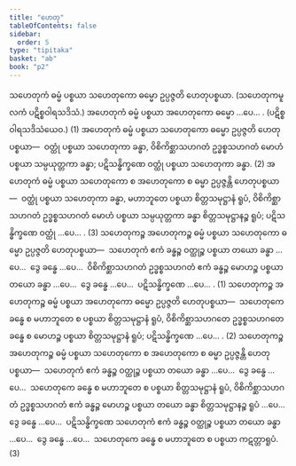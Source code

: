 ```yaml
---
title: "ဟေတု"
tableOfContents: false
sidebar:
  order: 5
type: "tipitaka"
basket: "ab"
book: "p2"
---
```



<DynamicBreadcrumb />

<Division number="72" book="p2" e="ch" v="38" p="29">

<Paragraph number="197" book="p2">
သဟေတုကံ ဓမ္မံ ပစ္စယာ သဟေတုကော ဓမ္မော ဥပ္ပဇ္ဇတိ ဟေတုပစ္စယာ. (သဟေတုကမူလကံ ပဋိစ္စဝါရသဒိသံ.)
</Paragraph>

<Paragraph number="198" book="p2">
အဟေတုကံ ဓမ္မံ ပစ္စယာ အဟေတုကော ဓမ္မော …ပေ… . (ပဋိစ္စဝါရသဒိသံယေဝ.) (1)
</Paragraph>

<Paragraph number="199" book="p2">
အဟေတုကံ ဓမ္မံ ပစ္စယာ သဟေတုကော ဓမ္မော ဥပ္ပဇ္ဇတိ ဟေတုပစ္စယာ—  ဝတ္ထုံ ပစ္စယာ သဟေတုကာ ခန္ဓာ, ဝိစိကိစ္ဆာသဟဂတံ ဥဒ္ဓစ္စသဟဂတံ မောဟံ ပစ္စယာ သမ္ပယုတ္တကာ ခန္ဓာ; ပဋိသန္ဓိက္ခဏေ ဝတ္ထုံ ပစ္စယာ သဟေတုကာ ခန္ဓာ. (2)
</Paragraph>

<Paragraph number="200" book="p2">
အဟေတုကံ ဓမ္မံ ပစ္စယာ သဟေတုကော စ အဟေတုကော စ ဓမ္မာ ဥပ္ပဇ္ဇန္တိ ဟေတုပစ္စယာ—  ဝတ္ထုံ ပစ္စယာ သဟေတုကာ ခန္ဓာ, မဟာဘူတေ ပစ္စယာ စိတ္တသမုဋ္ဌာနံ ရူပံ, ဝိစိကိစ္ဆာသဟဂတံ ဥဒ္ဓစ္စသဟဂတံ မောဟံ ပစ္စယာ သမ္ပယုတ္တကာ ခန္ဓာ စိတ္တသမုဋ္ဌာနဉ္စ ရူပံ; ပဋိသန္ဓိက္ခဏေ ဝတ္ထုံ …ပေ… . (3)
</Paragraph>

</Division>
<Division number="73" book="p2" e="ch" v="38" p="29">

<Paragraph number="201" book="p2">
သဟေတုကဉ္စ အဟေတုကဉ္စ ဓမ္မံ ပစ္စယာ သဟေတုကော ဓမ္မော ဥပ္ပဇ္ဇတိ ဟေတုပစ္စယာ—  သဟေတုကံ ဧကံ ခန္ဓဉ္စ ဝတ္ထုဉ္စ ပစ္စယာ တယော ခန္ဓာ …ပေ…  ဒွေ ခန္ဓေ …ပေ…  ဝိစိကိစ္ဆာသဟဂတံ ဥဒ္ဓစ္စသဟဂတံ ဧကံ ခန္ဓဉ္စ မောဟဉ္စ ပစ္စယာ တယော ခန္ဓာ …ပေ…  ဒွေ ခန္ဓေ …ပေ…  ပဋိသန္ဓိက္ခဏေ …ပေ… . (1)
</Paragraph>

<Paragraph number="202" book="p2">
သဟေတုကဉ္စ အဟေတုကဉ္စ ဓမ္မံ ပစ္စယာ အဟေတုကော ဓမ္မော ဥပ္ပဇ္ဇတိ ဟေတုပစ္စယာ—  သဟေတုကေ ခန္ဓေ စ မဟာဘူတေ စ ပစ္စယာ စိတ္တသမုဋ္ဌာနံ ရူပံ, ဝိစိကိစ္ဆာသဟဂတေ ဥဒ္ဓစ္စသဟဂတေ ခန္ဓေ စ မောဟဉ္စ ပစ္စယာ စိတ္တသမုဋ္ဌာနံ ရူပံ; ပဋိသန္ဓိက္ခဏေ …ပေ… . (2)
</Paragraph>

<Paragraph number="203" book="p2">
သဟေတုကဉ္စ အဟေတုကဉ္စ ဓမ္မံ ပစ္စယာ သဟေတုကော စ အဟေတုကော စ ဓမ္မာ ဥပ္ပဇ္ဇန္တိ ဟေတုပစ္စယာ—  သဟေတုကံ ဧကံ ခန္ဓဉ္စ ဝတ္ထုဉ္စ ပစ္စယာ တယော ခန္ဓာ …ပေ…  ဒွေ ခန္ဓေ …ပေ…  သဟေတုကေ ခန္ဓေ စ မဟာဘူတေ စ ပစ္စယာ စိတ္တသမုဋ္ဌာနံ ရူပံ, ဝိစိကိစ္ဆာသဟဂတံ ဥဒ္ဓစ္စသဟဂတံ ဧကံ ခန္ဓဉ္စ မောဟဉ္စ ပစ္စယာ တယော ခန္ဓာ စိတ္တသမုဋ္ဌာနဉ္စ ရူပံ …ပေ…  ဒွေ ခန္ဓေ …ပေ…  ပဋိသန္ဓိက္ခဏေ သဟေတုကံ ဧကံ ခန္ဓဉ္စ ဝတ္ထုဉ္စ ပစ္စယာ တယော ခန္ဓာ …ပေ…  ဒွေ ခန္ဓေ …ပေ…  သဟေတုကေ ခန္ဓေ စ မဟာဘူတေ စ ပစ္စယာ ကဋတ္တာရူပံ. (3)
</Paragraph>
</Division>